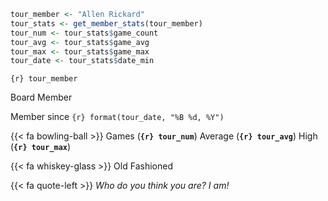 ::: {.tour-member-card}

::: {.tour-member-photo-container}

::: {.tour-member-photo style="background-image: url(\"images/arickard.jpg\")"}
:::

:::

::: {.tour-member-name}

```r
tour_member <- "Allen Rickard"
tour_stats <- get_member_stats(tour_member)
tour_num <- tour_stats$game_count
tour_avg <- tour_stats$game_avg
tour_max <- tour_stats$game_max
tour_date <- tour_stats$date_min
```

`{r} tour_member`

:::

::: {.tour-member-title}

Board Member

Member since `{r} format(tour_date, "%B %d, %Y")`

:::

::: {.tour-member-stats}

{{< fa bowling-ball >}} Games (**`{r} tour_num`**) Average (**`{r} tour_avg`**) High (**`{r} tour_max`**)

:::

::: {.tour-member-drink}

{{< fa whiskey-glass >}} Old Fashioned

:::

::: {.tour-member-quote}

{{< fa quote-left >}} *Who do you think you are? I am!*

:::

:::

